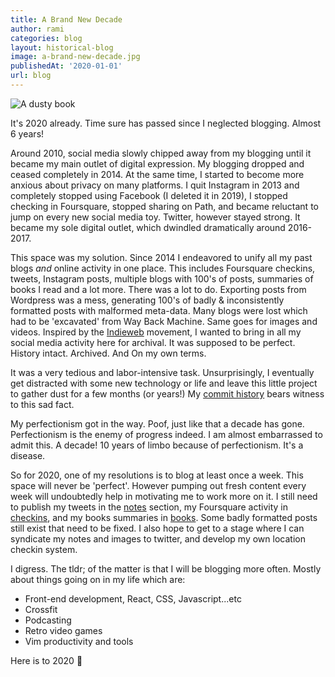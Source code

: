 ```yaml
---
title: A Brand New Decade
author: rami
categories: blog
layout: historical-blog
image: a-brand-new-decade.jpg
publishedAt: '2020-01-01'
url: blog
---
```


![A dusty book](/assets/images/content/blog/a-brand-new-decade.jpg)

It's 2020 already. Time sure has passed since I neglected blogging. Almost 6 years!

Around 2010, social media slowly chipped away from my blogging until it became my main outlet of digital expression. My blogging dropped and ceased completely in 2014. At the same time, I started to become more anxious about privacy on many platforms.  I quit Instagram in 2013 and completely stopped using Facebook (I deleted it in 2019), I stopped checking in Foursquare, stopped sharing on Path, and became reluctant to jump on every new social media toy. Twitter, however stayed strong. It became my sole digital outlet, which dwindled dramatically around 2016-2017.

This space was my solution. Since 2014 I endeavored to unify all my past blogs _and_ online activity in one place. This includes Foursquare checkins, tweets, Instagram posts, multiple blogs with 100's of posts, summaries of books I read and a lot more. There was a lot to do. Exporting posts from Wordpress was a mess, generating 100's of badly & inconsistently formatted posts with malformed meta-data. Many blogs were lost which had to be 'excavated' from Way Back Machine. Same goes for images and videos. Inspired by the [Indieweb](https://indieweb.org) movement, I wanted to bring in all my social media activity here for archival. It was supposed to be perfect. History intact. Archived. And On my own terms.

It was a very tedious and labor-intensive task. Unsurprisingly, I eventually get distracted with some new technology or life and leave this little project to gather dust for a few months (or years!) My [commit history](https://github.com/rtaibah/jekyll-blog/commits/master) bears witness to this sad fact.

My perfectionism got in the way. Poof, just like that a decade has gone. Perfectionism is the enemy of progress indeed. I am almost embarrassed to admit this. A decade! 10 years of limbo because of perfectionism. It's a disease.

So for 2020, one of my resolutions is to blog at least once a week. This space will never be 'perfect'. However pumping out fresh content every week will undoubtedly help in motivating me to work more on it. I still need to publish my tweets in the [notes](/notes) section, my Foursquare activity in [checkins](/checkins), and my books summaries in [books](/books). Some badly formatted posts still exist that need to be fixed. I also hope to get to a stage where I can syndicate my notes and images to twitter, and develop my own location checkin system.

I digress. The tldr; of the matter is that I will be blogging more often. Mostly about things going on in my life which are:

- Front-end development, React, CSS, Javascript...etc
- Crossfit
- Podcasting
- Retro video games
- Vim productivity and tools

Here is to 2020 🎉
